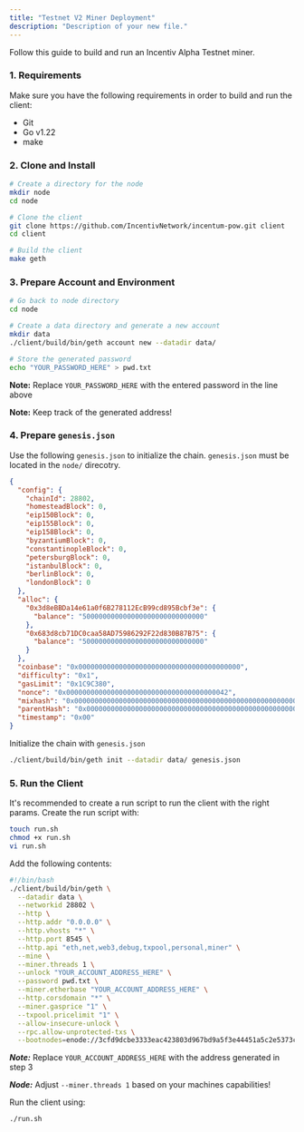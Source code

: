 ```yaml
---
title: "Testnet V2 Miner Deployment"
description: "Description of your new file."
---
```


Follow this guide to build and run an Incentiv Alpha Testnet miner.

### 1. Requirements

Make sure you have the following requirements in order to build and run the client:

- Git
- Go v1.22
- make

### 2. Clone and Install

```bash
# Create a directory for the node
mkdir node
cd node

# Clone the client
git clone https://github.com/IncentivNetwork/incentum-pow.git client
cd client

# Build the client
make geth
```

### 3. Prepare Account and Environment

```bash
# Go back to node directory
cd node

# Create a data directory and generate a new account
mkdir data
./client/build/bin/geth account new --datadir data/

# Store the generated password
echo "YOUR_PASSWORD_HERE" > pwd.txt
```

**Note:** Replace `YOUR_PASSWORD_HERE` with the entered password in the line above

**Note:** Keep track of the generated address\!

### 4. Prepare `genesis.json`

Use the following `genesis.json` to initialize the chain. `genesis.json` must be located in the `node/` direcotry.

```json
{
  "config": {
    "chainId": 28802,
    "homesteadBlock": 0,
    "eip150Block": 0,
    "eip155Block": 0,
    "eip158Block": 0,
    "byzantiumBlock": 0,
    "constantinopleBlock": 0,
    "petersburgBlock": 0,
    "istanbulBlock": 0,
    "berlinBlock": 0,
    "londonBlock": 0
  },
  "alloc": {
    "0x3d8eBBDa14e61a0f6B278112EcB99cd895Bcbf3e": {
      "balance": "500000000000000000000000000000"
    },
    "0x683d8cb71DC0caa58AD75986292F22d830B87B75": {
      "balance": "500000000000000000000000000000"
    }
  },
  "coinbase": "0x0000000000000000000000000000000000000000",
  "difficulty": "0x1",
  "gasLimit": "0x1C9C380",
  "nonce": "0x0000000000000000000000000000000000000042",
  "mixhash": "0x0000000000000000000000000000000000000000000000000000000000000000",
  "parentHash": "0x0000000000000000000000000000000000000000000000000000000000000000",
  "timestamp": "0x00"
}
```

Initialize the chain with `genesis.json`

```bash
./client/build/bin/geth init --datadir data/ genesis.json
```

### 5. Run the Client

It's recommended to create a run script to run the client with the right params. Create the run script with:

```bash
touch run.sh
chmod +x run.sh
vi run.sh
```

Add the following contents:

```bash
#!/bin/bash
./client/build/bin/geth \
  --datadir data \
  --networkid 28802 \
  --http \
  --http.addr "0.0.0.0" \
  --http.vhosts "*" \
  --http.port 8545 \
  --http.api "eth,net,web3,debug,txpool,personal,miner" \
  --mine \
  --miner.threads 1 \
  --unlock "YOUR_ACCOUNT_ADDRESS_HERE" \
  --password pwd.txt \
  --miner.etherbase "YOUR_ACCOUNT_ADDRESS_HERE" \
  --http.corsdomain "*" \
  --miner.gasprice "1" \
  --txpool.pricelimit "1" \
  --allow-insecure-unlock \
  --rpc.allow-unprotected-txs \
  --bootnodes=enode://3cfd9dcbe3333eac423803d967bd9a5f3e44451a5c2e5373c1d26c25c98d7d3194d6623c6fb4f465cc72c38f14807cb993f7a11b71160266c02fbdfcc9661797@57.129.137.109:30303
```

**_Note:_** Replace `YOUR_ACCOUNT_ADDRESS_HERE` with the address generated in step 3

**_Node:_** Adjust `--miner.threads 1` based on your machines capabilities\!

Run the client using:

```bash
./run.sh
```